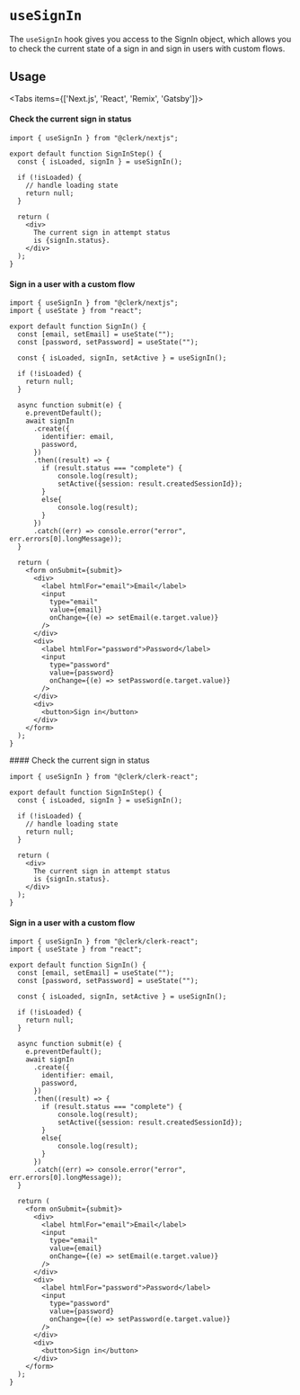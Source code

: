 
# `useSignIn`

The `useSignIn` hook gives you access to the SignIn object, which allows you to check the current state of a sign in and sign in users with custom flows. 


## Usage
<Tabs items={['Next.js', 'React', 'Remix', 'Gatsby']}>
<Tab>
#### Check the current sign in status


```tsx copy filename="pages/index.tsx"
import { useSignIn } from "@clerk/nextjs";

export default function SignInStep() {
  const { isLoaded, signIn } = useSignIn();
  
  if (!isLoaded) {
    // handle loading state
    return null;
  }
  
  return (
    <div>
      The current sign in attempt status 
      is {signIn.status}.
    </div>
  );
}
```

#### Sign in a user with a custom flow

```tsx copy filename="pages/signin.tsx"
import { useSignIn } from "@clerk/nextjs";
import { useState } from "react";

export default function SignIn() {
  const [email, setEmail] = useState("");
  const [password, setPassword] = useState("");

  const { isLoaded, signIn, setActive } = useSignIn();

  if (!isLoaded) {
    return null;
  }

  async function submit(e) {
    e.preventDefault();
    await signIn
      .create({
        identifier: email,
        password,
      })
      .then((result) => {
        if (result.status === "complete") {
            console.log(result);
            setActive({session: result.createdSessionId});
        }
        else{
            console.log(result);
        }
      })
      .catch((err) => console.error("error", err.errors[0].longMessage));
  }

  return (
    <form onSubmit={submit}>
      <div>
        <label htmlFor="email">Email</label>
        <input
          type="email"
          value={email}
          onChange={(e) => setEmail(e.target.value)}
        />
      </div>
      <div>
        <label htmlFor="password">Password</label>
        <input
          type="password"
          value={password}
          onChange={(e) => setPassword(e.target.value)}
        />
      </div>
      <div>
        <button>Sign in</button>
      </div>
    </form>
  );
}
```
</Tab>
<Tab>
#### Check the current sign in status


```tsx copy filename="pages/sign-in-step.tsx"
import { useSignIn } from "@clerk/clerk-react";

export default function SignInStep() {
  const { isLoaded, signIn } = useSignIn();
  
  if (!isLoaded) {
    // handle loading state
    return null;
  }
  
  return (
    <div>
      The current sign in attempt status 
      is {signIn.status}.
    </div>
  );
}
```

#### Sign in a user with a custom flow

```tsx copy filename="pages/signin.tsx"
import { useSignIn } from "@clerk/clerk-react";
import { useState } from "react";

export default function SignIn() {
  const [email, setEmail] = useState("");
  const [password, setPassword] = useState("");

  const { isLoaded, signIn, setActive } = useSignIn();

  if (!isLoaded) {
    return null;
  }

  async function submit(e) {
    e.preventDefault();
    await signIn
      .create({
        identifier: email,
        password,
      })
      .then((result) => {
        if (result.status === "complete") {
            console.log(result);
            setActive({session: result.createdSessionId});
        }
        else{
            console.log(result);
        }
      })
      .catch((err) => console.error("error", err.errors[0].longMessage));
  }

  return (
    <form onSubmit={submit}>
      <div>
        <label htmlFor="email">Email</label>
        <input
          type="email"
          value={email}
          onChange={(e) => setEmail(e.target.value)}
        />
      </div>
      <div>
        <label htmlFor="password">Password</label>
        <input
          type="password"
          value={password}
          onChange={(e) => setPassword(e.target.value)}
        />
      </div>
      <div>
        <button>Sign in</button>
      </div>
    </form>
  );
}
```
</Tab>
</Tabs>
<Tables headings={["Variables", "Description"]} rows={[
    {
      cells: ["isLoaded", "A boolean that until Clerk loads and initializes, will be set to false. Once Clerk loads, isLoaded will be set to true"]
    },
    {
      cells: ["setActive", "A function that sets the active session, is most cases this should be used over setSession()"]
    },
    {
      cells: ["setSession", "A function that sets the active session, this should"]
    },
    {
      cells: ["signIn", "An object that contains the current sign in attempt status and methods to create a new sign in attempt."]
    },
  ]} />